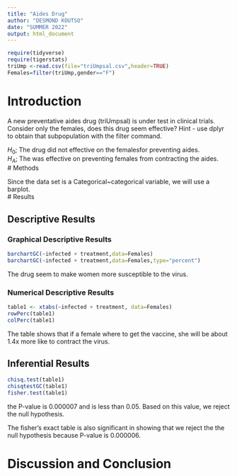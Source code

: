 ```yaml
---
title: "Aides Drug"
author: "DESMOND KOUTSO"
date: "SUMMER 2022"
output: html_document
---
```


```r
require(tidyverse)
require(tigerstats)
triUmp <-read.csv(file="triUmpsal.csv",header=TRUE)
Females=filter(triUmp,gender=="F")
```


# Introduction

<!--In this section you explain what you are trying to show.  Where did the data come from?  What is the research or other question you are trying to answer?.  If you skimp in this section expect to be marked down in your grade. Paint a picture of the project a couple of paragraphs is expected!-->

A new  preventative aides drug (triUmpsal) is under test in clinical trials. Consider only the females, does this drug seem effective?  Hint - use dplyr to obtain that subpopulation with the filter command.

$H_0$; The drug did not effective on the femalesfor preventing aides.    
$H_A$; The was effective on preventing females from contracting the aides.    
# Methods

<!--Decide on your methods:  use "variable analysis" or other appropriate descriptors.  Make sure to choose at least one graphical method and at least one numerical method. Discuss what data manipulations may be needed for example subsetting or other binning procedures and what sort of graphical displays and inferential tools will be used!-->
Since the data set is a Categorical~categorical variable, we will use a barplot.  
# Results

<!--Divide this section into two sub-sections:  One for your descriptive  results and one for your inferential results.!-->

## Descriptive Results

### Graphical Descriptive Results

<!--Graphical results here.  Make sure to show your code.  Provide appropriate labels for axes, giving units if possible, and provide a good title for the graph, too.  Use the graphical results to describe the patterns if any that exist in the data as focused toward the research question. Bottom line is to explain the features of the graph that are relevant to conforming or departing to what is expected by your null hypothesis !-->
```r
barchartGC(~infected + treatment,data=Females)
barchartGC(~infected + treatment,data=Females,type="percent")

```

The drug seem to make women more susceptible to the virus.

### Numerical Descriptive Results

<!--Numerical results go here. Use the numerical results to describe the patterns if any that exist in the data as focused toward the research question!-->



```r
table1 <- xtabs(~infected + treatment, data=Females)
rowPerc(table1)
colPerc(table1)
```
The table shows that if a  female where to get the vaccine, she will be about 1.4x more like to contract the virus.  

## Inferential Results
```r
chisq.test(table1)
chisqtestGC(table1)
fisher.test(table1)
```

the P-value is  0.000007 and is less than 0.05. Based on this value, we reject the null hypothesis. 

The fisher's exact table is also significant in showing that we reject the the null hypothesis because P-value is 0.000006.  

<!--State hypothesis clearly.  Make sure your discussion of the inferential test covers all the aspects that the test output produces, such as test statistic, p-value etc.  Make a decision about the null hypothesis, explain the assumptions on which the selected test/procedure was based, and why the chosen procedure satisfys the assumptions and is appropriate to answer the research question!-->


# Discussion and Conclusion

<!--Discussion and conclusion here.  If you found a relationship be sure to consider whether the relationship occurs because one of the variavbles causes the other, or whether they perhasps are related for some other reason.  Watch the chapter 6 videos from the GeorgeTown videos collection.!-->
